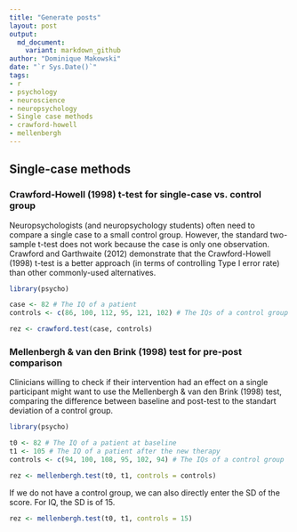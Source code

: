 ```yaml
---
title: "Generate posts"
layout: post
output:
  md_document:
    variant: markdown_github
author: "Dominique Makowski"
date: "`r Sys.Date()`"
tags:
- r
- psychology
- neuroscience
- neuropsychology
- Single case methods
- crawford-howell
- mellenbergh
---
```



## Single-case methods

### Crawford-Howell (1998) t-test for single-case vs. control group

Neuropsychologists (and neuropsychology students) often need to compare a single case to a small control group. However, the standard two-sample t-test does not work because the case is only one observation. Crawford and Garthwaite (2012) demonstrate that the Crawford-Howell (1998) t-test is a better approach (in terms of controlling Type I error rate) than other commonly-used alternatives.


```r
library(psycho)

case <- 82 # The IQ of a patient
controls <- c(86, 100, 112, 95, 121, 102) # The IQs of a control group

rez <- crawford.test(case, controls)
```


### Mellenbergh & van den Brink (1998) test for pre-post comparison

Clinicians willing to check if their intervention had an effect on a single participant might want to use the Mellenbergh & van den Brink (1998) test, comparing the difference between baseline and post-test to the standart deviation of a control group.

```r
library(psycho)

t0 <- 82 # The IQ of a patient at baseline
t1 <- 105 # The IQ of a patient after the new therapy
controls <- c(94, 100, 108, 95, 102, 94) # The IQs of a control group

rez <- mellenbergh.test(t0, t1, controls = controls)
```

If we do not have a control group, we can also directly enter the SD of the score. For IQ, the SD is of 15.

```r
rez <- mellenbergh.test(t0, t1, controls = 15)
```
